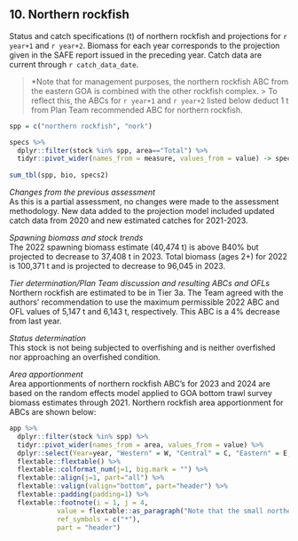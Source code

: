 ## 10. Northern rockfish
Status and catch specifications (t) of northern rockfish and projections for `r year+1` and `r year+2`.
Biomass for each year corresponds to the projection given in the SAFE report issued in the preceding year. 
Catch data are current through `r catch_data_date`. 

> *Note that for management purposes, the northern rockfish ABC from the eastern GOA is combined with the other rockfish complex. > To reflect this, the ABCs for `r year+1` and `r year+2` listed below deduct 1 t from Plan Team recommended ABC for northern rockfish.

```r
spp = c("northern rockfish", "nork")

specs %>% 
  dplyr::filter(stock %in% spp, area=="Total") %>% 
  tidyr::pivot_wider(names_from = measure, values_from = value) -> specs2
  
sum_tbl(spp, bio, specs2)
```

*Changes from the previous assessment*  
As this is a partial assessment, no changes were made to the assessment methodology. 
New data added to the projection model included updated catch data from 2020 and new estimated catches for 2021-2023.

*Spawning biomass and stock trends*  
The 2022 spawning biomass estimate (40,474 t) is above B40% but projected to decrease to 37,408 t in 2023. 
Total biomass (ages 2+) for 2022 is 100,371 t and is projected to decrease to 96,045 in 2023.

*Tier determination/Plan Team discussion and resulting ABCs and OFLs*  
Northern rockfish are estimated to be in Tier 3a. 
The Team agreed with the authors’ recommendation to use the maximum permissible 2022 ABC and OFL values of 5,147 t and 6,143 t, respectively. 
This ABC is a 4% decrease from last year.

*Status determination*  
This stock is not being subjected to overfishing and is neither overfished nor approaching an overfished condition.

*Area apportionment*  
Area apportionments of northern rockfish ABC’s for 2023 and 2024 are based on the random effects model applied to GOA bottom trawl survey biomass estimates through 2021.
Northern rockfish area apportionment for ABCs are shown below:

```r
app %>% 
  dplyr::filter(stock %in% spp) %>% 
  tidyr::pivot_wider(names_from = area, values_from = value) %>% 
  dplyr::select(Year=year, "Western" = W, "Central" = C, "Eastern" = E, Total ) %>% 
  flextable::flextable() %>% 
  flextable::colformat_num(j=1, big.mark = "") %>% 
  flextable::align(j=1, part="all") %>% 
  flextable::valign(valign="bottom", part="header") %>% 
  flextable::padding(padding=1) %>% 
  flextable::footnote(i = 1, j = 4,
            value = flextable::as_paragraph("Note that the small northern rockfish ABC apportionments from the Eastern Gulf are combined with the other rockfish complex ABC in the West Yakutat management area for management purposes and are removed here from the Team recommended apportionments and ABC totals for northern rockfish."),
            ref_symbols = c("*"),
            part = "header")
```

